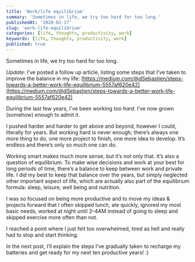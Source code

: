 ```yaml
---
title: 'Work/life equilibrium'
summary: 'Sometimes in life, we try too hard for too long.'
publishedAt: '2020-02-17'
slug: 'work-life-equilibrium'
categories: [life, thoughts, productivity, work]
keywords: [life, thoughts, productivity, work]
published: true
---
```


Sometimes in life, we try too hard for too long.

_Update_: I’ve posted a follow up article, listing some steps that I’ve taken to improve the balance in my life: [https://medium.com/@dSebastien/steps-towards-a-better-work-life-equilibrium-5557af620e42](https://medium.com/@dSebastien/steps-towards-a-better-work-life-equilibrium-5557af620e42)

During the last few years, I’ve been working _too hard_. I’ve now grown (somehow) enough to admit it.

I pushed harder and harder to get above and beyond, however I could, literally for years. But working hard is never enough; there’s always one more thing to do, one more project to finish, one more idea to develop. It’s endless and there’s only so much one can do.

Working smart makes much more sense, but it’s not only that. It’s also a question of equilibrium. To make wise decisions and work at your best for long periods of time, there’s a balance to keep between work and private life. I did my best to keep that balance over the years, but simply neglected other important aspect of life, which are actually also part of the equilibrium formula: sleep, leisure, well being and nutrition.

I was so focused on being more productive and to move my ideas & projects forward that I often skipped lunch, ate quickly, ignored my most basic needs, worked at night until 2–4AM instead of going to sleep and skipped exercise more often than not.

I reached a point where I just felt too overwhelmed, tired as hell and really had to stop and start thinking.

In the next post, I’ll explain the steps I’ve gradually taken to recharge my batteries and get ready for my next ten productive years! :)

<BlogPostSignature />
